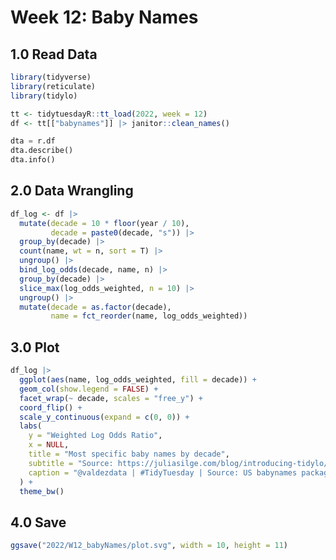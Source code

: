 # Week 12: Baby Names

## 1.0 Read Data

```r
library(tidyverse)
library(reticulate)
library(tidylo)

tt <- tidytuesdayR::tt_load(2022, week = 12)
df <- tt[["babynames"]] |> janitor::clean_names()
```

```python
dta = r.df
dta.describe()
dta.info()
```

## 2.0 Data Wrangling

```r
df_log <- df |> 
  mutate(decade = 10 * floor(year / 10),
         decade = paste0(decade, "s")) |> 
  group_by(decade) |> 
  count(name, wt = n, sort = T) |> 
  ungroup() |> 
  bind_log_odds(decade, name, n) |>
  group_by(decade) |> 
  slice_max(log_odds_weighted, n = 10) |> 
  ungroup() |> 
  mutate(decade = as.factor(decade),
         name = fct_reorder(name, log_odds_weighted))
```

## 3.0 Plot

```r
df_log |>
  ggplot(aes(name, log_odds_weighted, fill = decade)) +
  geom_col(show.legend = FALSE) +
  facet_wrap(~ decade, scales = "free_y") +
  coord_flip() +
  scale_y_continuous(expand = c(0, 0)) +
  labs(
    y = "Weighted Log Odds Ratio",
    x = NULL,
    title = "Most specific baby names by decade",
    subtitle = "Source: https://juliasilge.com/blog/introducing-tidylo/",
    caption = "@valdezdata | #TidyTuesday | Source: US babynames package"
  ) +
  theme_bw()
```

## 4.0 Save

```r
ggsave("2022/W12_babyNames/plot.svg", width = 10, height = 11)
```
